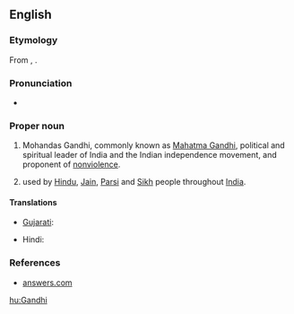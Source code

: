 ==English==

===Etymology===
From {{term|ગાંધી|sc=Gujr}}, {{term|गांधी|sc=Deva|tr=Gā̃ndhī}}.

===Pronunciation===
* {{IPA|/ˈgandi/}}

===Proper noun===
{{en-proper noun}}

# Mohandas Gandhi, commonly known as [[w:Mahatma Gandhi|Mahatma Gandhi]], political and spiritual leader of India and the Indian independence movement, and proponent of [[nonviolence]].
# {{surname|from=India|dot=}} used by [[Hindu]], [[Jain]], [[Parsi]] and [[Sikh]] people throughout [[India]].

====Translations====
{{trans-top|Surname Gandhi}}
* [[Gujarati]]: {{t|gu|ગાંધી|tr=Gandhi|sc=Gujr|xs=Gujarati}}
{{trans-mid}}
* Hindi: {{t|hi|गांधी|tr=Gā̃ndhī|xs=Hindi}}
{{trans-bottom}}

===References===
*[http://www.answers.com/topic/gandhi-1900 answers.com]

[[hu:Gandhi]]